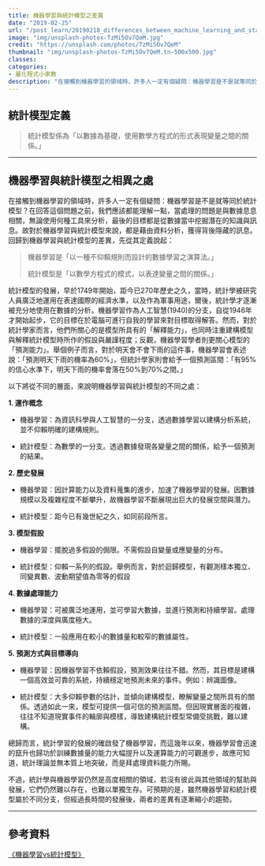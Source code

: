 ```yaml
---
title: 機器學習與統計模型之差異
date: "2019-02-25"
url: "/post_learn/20190218_differences_between_machine_learning_and_statistical_models"
image: "img/unsplash-photos-TzMi5Ov7QeM.jpg"
credit: "https://unsplash.com/photos/TzMi5Ov7QeM"
thumbnail: "img/unsplash-photos-TzMi5Ov7QeM.tn-500x500.jpg"
classes:
categories:
- 量化程式小家教
description: "在接觸到機器學習的領域時，許多人一定有個疑問：機器學習是不是就等同於統計模型？在回答這個問題之前，我們應該都能理解一點，當處理的問題是與數據息息相關，無論使用何種工具來分析，最後的目標都是從數據當中挖掘潛在的知識與訊息。故對於機器學習與統計模型來說，都是藉由資料分析，獲得背後隱藏的訊息。回歸到機器學習與統計模型的差異，先從其定義說起。"
---
```


## 統計模型定義

> 統計模型係為「以數據為基礎，使用數學方程式的形式表現變量之間的關係。」

***

## 機器學習與統計模型之相異之處

在接觸到機器學習的領域時，許多人一定有個疑問：機器學習是不是就等同於統計模型？在回答這個問題之前，我們應該都能理解一點，當處理的問題是與數據息息相關，無論使用何種工具來分析，最後的目標都是從數據當中挖掘潛在的知識與訊息。故對於機器學習與統計模型來說，都是藉由資料分析，獲得背後隱藏的訊息。回歸到機器學習與統計模型的差異，先從其定義說起：

> 機器學習是「以一種不仰賴規則而設計的數據學習之演算法。」
>
> 統計模型是「以數學方程式的模式，以表達變量之間的關係。」

統計模型的發展，早於1749年開始，距今已270年歷史之久，當時，統計學被研究人員廣泛地運用在表達國際的經濟水準，以及作為軍事用途，爾後，統計學才逐漸被充分地使用在數據的分析。機器學習作為人工智慧(1940)的分支，自從1946年才開始起步，它的目標在於電腦可進行自我的學習來對目標取得解答。然而，對於統計學家而言，他們所關心的是模型所具有的「解釋能力」，也同時注重建構模型與解釋統計模型時所作的假設與嚴謹程度；反觀，機器學習學者則更關心模型的「預測能力」。舉個例子而言，對於明天會不會下雨的這件事，機器學習會表述說：「預測明天下雨的機率為60%」，但統計學家則會給予一個預測區間：「有95%的信心水準下，明天下雨的機率會落在50%到70%之間。」

以下將從不同的層面，來說明機器學習與統計模型的不同之處：

**1. 運作概念**

 * 機器學習：為資訊科學與人工智慧的一分支，透過數據學習以建構分析系統，並不仰賴明確的建構規則。

 * 統計模型：為數學的一分支。透過數據發現各變量之間的關係，給予一個預測的結果。

**2. 歷史發展**

 * 機器學習：因計算能力以及資料蒐集的進步，加速了機器學習的發展。因數據規模以及複雜程度不斷攀升，故機器學習不斷展現出巨大的發展空間與潛力。

 * 統計模型：距今已有幾世紀之久，如同前段所言。

**3. 模型假設**

 * 機器學習：擺脫過多假設的侷限。不需假設自變量或應變量的分布。

 * 統計模型：仰賴一系列的假設。舉例而言，對於迴歸模型，有觀測樣本獨立、同變異數、波動期望值為零等的假設

**4. 數據處理能力**

 * 機器學習：可被廣泛地運用，並可學習大數據，並進行預測和持續學習。處理數據的深度與廣度極大。

 * 統計模型：一般應用在較小的數據量和較窄的數據屬性。

**5. 預測方式與目標導向**

 * 機器學習：因機器學習不依賴假設，預測效果往往不錯。然而，其目標是建構一個高效並可靠的系統，持續穩定地預測未來的事件。例如：辨識圖像。

 * 統計模型：大多仰賴參數的估計，並傾向建構模型，瞭解變量之間所具有的關係。透過如此一來，模型可提供一個可信的預測區間。但因現實層面的複雜，往往不知道現實事件的輪廓與模樣，導致建構統計模型常備受挑戰，難以建構。

總歸而言，統計學習的發展的確啟發了機器學習，而這幾年以來，機器學習會迅速的竄升也歸功於訓練數據量的能力大幅提升以及運算能力的可觀進步，故應可知道，統計理論並無本質上地突破，而是拜處理資料能力所賜。

不過，統計學與機器學習仍然是高度相關的領域，若沒有彼此與其他領域的幫助與發展，它們仍然難以存在，也難以單獨生存。可預期的是，雖然機器學習和統計模型屬於不同分支，但經過長時間的發展後，兩者的差異有逐漸縮小的趨勢。

***

## 參考資料

[《機器學習vs統計模型》](https://kknews.cc/tech/gz22r3y.html)










